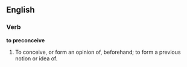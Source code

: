 ==English==

===Verb===

'''to preconceive'''

#To conceive, or form an opinion of, beforehand; to form a previous notion or idea of.

{{webster}}